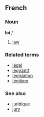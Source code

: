 ==French==
===Noun===
'''loi''' ''f''

#[[law]]

===Related terms===
*[[légal]]
*[[législatif]]
*[[législation]]
*[[légitime]]

===See also===
*[[juridique]]
*[[jury]]